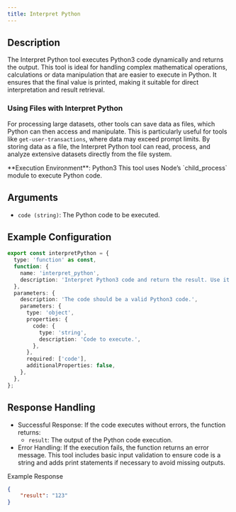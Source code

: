 ```yaml
---
title: Interpret Python
---
```


## Description
The Interpret Python tool executes Python3 code dynamically and returns the output. This tool is ideal for handling complex mathematical operations, calculations or data manipulation that are easier to execute in Python. It ensures that the final value is printed, making it suitable for direct interpretation and result retrieval.

### Using Files with Interpret Python

For processing large datasets, other tools can save data as files, which Python can then access and manipulate. This is particularly useful for tools like `get-user-transactions`, where data may exceed prompt limits. By storing data as a file, the Interpret Python tool can read, process, and analyze extensive datasets directly from the file system.

<Tip>
**Execution Environment**: Python3  
This tool uses Node’s `child_process` module to execute Python code.
</Tip>

## Arguments
- `code (string)`: The Python code to be executed.

## Example Configuration
```typescript
export const interpretPython = {
  type: 'function' as const,
  function: {
    name: 'interpret_python',
    description: 'Interpret Python3 code and return the result. Use it in cases when math operations are needed. Always print a value.',
  },
  parameters: {
    description: 'The code should be a valid Python3 code.',
    parameters: {
      type: 'object',
      properties: {
        code: {
          type: 'string',
          description: 'Code to execute.',
        },
      },
      required: ['code'],
      additionalProperties: false,
    },
  },
};
```


## Response Handling
- Successful Response: If the code executes without errors, the function returns:
    - `result`: The output of the Python code execution.
- Error Handling: If the execution fails, the function returns an error message. This tool includes basic input validation to ensure code is a string and adds print statements if necessary to avoid missing outputs.

Example Response
```json
{
    "result": "123"
}
```